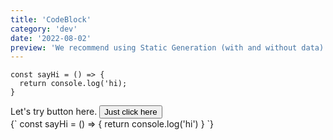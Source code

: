 ```yaml
---
title: 'CodeBlock'
category: 'dev'
date: '2022-08-02'
preview: 'We recommend using Static Generation (with and without data) whenever possible because your page can be built once and served by CDN, which makes it much faster than having a server render the page on every request.'
---
```


```
const sayHi = () => {
  return console.log('hi);
}

```

<div>
  Let's try button here.
  <Button>Just click here</Button>
</div>

<CodeBlock>
  {`
  const sayHi = () => {
    return console.log('hi')
  }
`}
</CodeBlock>
